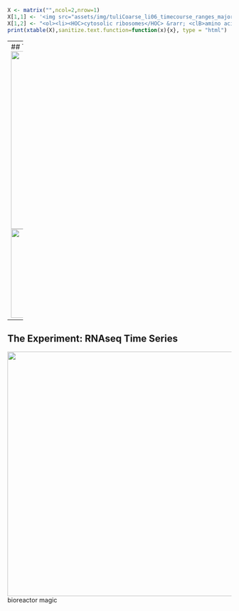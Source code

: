 ```r
X <- matrix("",ncol=2,nrow=1)
X[1,1] <- '<img src="assets/img/tuliCoarse_li06_timecourse_ranges_major_nrm.png" height="120">'
X[1,2] <- "<ol><li><HOC>cytosolic ribosomes</HOC> &rarr; <clB>amino acid synthesis</clB></li><li><clC>mitochondrial ribosomes</clC> &rarr; <LOC>stress & catabolism</LOC></li></ol>"
print(xtable(X),sanitize.text.function=function(x){x}, type = "html")
```

--- 
## The Experiment: RNAseq Time Series
<img src="assets/img/sampling_day.png"  height="400"><img src="assets/img/fermentor_detailed.png" height="200">

--- 
## The Experiment: RNAseq Time Series
<img src="assets/img/sampling_context.png"  height="550"> bioreactor magic


